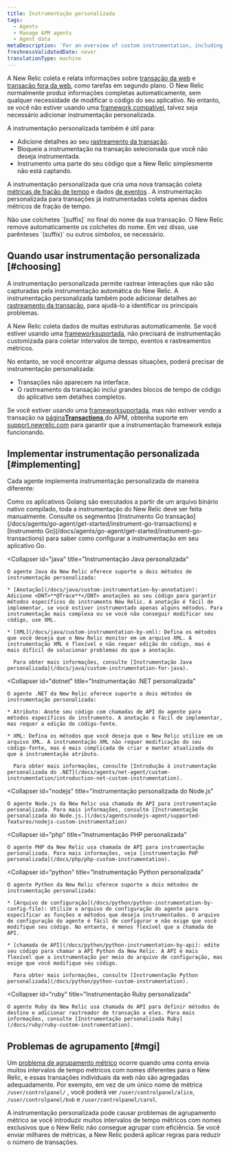 ```yaml
---
title: Instrumentação personalizada
tags:
  - Agents
  - Manage APM agents
  - Agent data
metaDescription: 'For an overview of custom instrumentation, including examples, best practices, and a quick reference by New Relic agent, start here.'
freshnessValidatedDate: never
translationType: machine
---
```


A New Relic coleta e relata informações sobre [transação da web](/docs/apm/transactions/intro-transactions/transactions-new-relic-apm) e [transação fora da web](/docs/apm/transactions/intro-transactions/monitor-background-processes-other-non-web-transactions), como tarefas em segundo plano. O New Relic normalmente produz informações completas automaticamente, sem qualquer necessidade de modificar o código do seu aplicativo. No entanto, se você não estiver usando uma [framework compatível](/docs/agents/manage-apm-agents/installation/compatibility-requirements), talvez seja necessário adicionar instrumentação personalizada.

A instrumentação personalizada também é útil para:

* Adicione detalhes ao seu [rastreamento da transação](/docs/apm/transactions/transaction-traces/introduction-transaction-traces#find-view).
* Bloqueie a instrumentação na transação selecionada que você não deseja instrumentada.
* Instrumento uma parte do seu código que a New Relic simplesmente não está captando.

A instrumentação personalizada que cria uma nova transação coleta [métricas de fração de tempo](/docs/data-analysis/metrics/analyze-your-metrics/data-collection-metric-timeslice-event-data#timeslice-data) e dados [de eventos](/docs/data-analysis/metrics/analyze-your-metrics/data-collection-metric-timeslice-event-data#event-data) . A instrumentação personalizada para transações já instrumentadas coleta apenas dados métricos de fração de tempo.

<Callout variant="important">
  Não use colchetes `[suffix]` no final do nome da sua transação. O New Relic remove automaticamente os colchetes do nome. Em vez disso, use parênteses `(suffix)` ou outros símbolos, se necessário.
</Callout>

## Quando usar instrumentação personalizada [#choosing]

A instrumentação personalizada permite rastrear interações que não são capturadas pela instrumentação automática do New Relic. A instrumentação personalizada também pode adicionar detalhes ao [rastreamento da transação](/docs/traces/transaction-traces), para ajudá-lo a identificar os principais problemas.

A New Relic coleta dados de muitas estruturas automaticamente. Se você estiver usando uma [frameworksuportada](/docs/agents/manage-apm-agents/installation/compatibility-requirements), não precisará de instrumentação customizada para coletar intervalos de tempo, eventos e rastreamentos métricos.

No entanto, se você encontrar alguma dessas situações, poderá precisar de instrumentação personalizada:

* Transações não aparecem na interface.
* O rastreamento da transação inclui grandes blocos de tempo de código do aplicativo sem detalhes completos.

Se você estiver usando uma [frameworksuportada](/docs/agents/manage-apm-agents/installation/compatibility-requirements), mas não estiver vendo a transação na [página<DNT>**Transactions**</DNT> ](/docs/applications-menu/transactions-dashboard)do APM, obtenha suporte em [support.newrelic.com](https://support.newrelic.com) para garantir que a instrumentação framework esteja funcionando.

## Implementar instrumentação personalizada [#implementing]

Cada agente implementa instrumentação personalizada de maneira diferente:

<CollapserGroup>
  <Collapser
    id="go"
    title="Instrumentação personalizada de Go"
  >
    Como os aplicativos Golang são executados a partir de um arquivo binário nativo compilado, toda a instrumentação do New Relic deve ser feita manualmente. Consulte os segmentos [Instrumento Go transação](/docs/agents/go-agent/get-started/instrument-go-transactions) e [Instrumento Go](/docs/agents/go-agent/get-started/instrument-go-transactions) para saber como configurar a instrumentação em seu aplicativo Go.
  </Collapser>

  <Collapser
    id="java"
    title="Instrumentação Java personalizada"
  >
    O agente Java da New Relic oferece suporte a dois métodos de instrumentação personalizada:

    * [Anotação](/docs/java/custom-instrumentation-by-annotation): Adicione <DNT>**@Trace**</DNT> anotações ao seu código para garantir métodos específicos do instrumento New Relic. A anotação é fácil de implementar, se você estiver instrumentado apenas alguns métodos. Para instrumentação mais complexa ou se você não conseguir modificar seu código, use XML.

    * [XML](/docs/java/custom-instrumentation-by-xml): Defina os métodos que você deseja que o New Relic monitor em um arquivo XML. A instrumentação XML é flexível e não requer edição do código, mas é mais difícil de solucionar problemas do que a anotação.

      Para obter mais informações, consulte [Instrumentação Java personalizada](/docs/java/custom-instrumentation-for-java).
  </Collapser>

  <Collapser
    id="dotnet"
    title="Instrumentação .NET personalizada"
  >
    O agente .NET da New Relic oferece suporte a dois métodos de instrumentação personalizada:

    * Atributo: Anote seu código com chamadas de API do agente para métodos específicos do instrumento. A anotação é fácil de implementar, mas requer a edição do código-fonte.

    * XML: Defina os métodos que você deseja que o New Relic utilize em um arquivo XML. A instrumentação XML não requer modificação do seu código-fonte, mas é mais complicada de criar e manter atualizada do que a instrumentação atributo.

      Para obter mais informações, consulte [Introdução à instrumentação personalizada do .NET](/docs/agents/net-agent/custom-instrumentation/introduction-net-custom-instrumentation).
  </Collapser>

  <Collapser
    id="nodejs"
    title="Instrumentação personalizada do Node.js"
  >
    O agente Node.js da New Relic usa chamada de API para instrumentação personalizada. Para mais informações, consulte [Instrumentação personalizada do Node.js.](/docs/agents/nodejs-agent/supported-features/nodejs-custom-instrumentation)
  </Collapser>

  <Collapser
    id="php"
    title="Instrumentação PHP personalizada"
  >
    O agente PHP da New Relic usa chamada de API para instrumentação personalizada. Para mais informações, veja [instrumentação PHP personalizada](/docs/php/php-custom-instrumentation).
  </Collapser>

  <Collapser
    id="python"
    title="Instrumentação Python personalizada"
  >
    O agente Python da New Relic oferece suporte a dois métodos de instrumentação personalizada:

    * [Arquivo de configuração](/docs/python/python-instrumentation-by-config-file): Utilize o arquivo de configuração do agente para especificar as funções e métodos que deseja instrumentados. O arquivo de configuração do agente é fácil de configurar e não exige que você modifique seu código. No entanto, é menos flexível que a chamada de API.

    * [chamada de API](/docs/python/python-instrumentation-by-api): edite seu código para chamar a API Python da New Relic. A API é mais flexível que a instrumentação por meio do arquivo de configuração, mas exige que você modifique seu código.

      Para obter mais informações, consulte [Instrumentação Python personalizada](/docs/python/python-custom-instrumentation).
  </Collapser>

  <Collapser
    id="ruby"
    title="Instrumentação Ruby personalizada"
  >
    O agente Ruby da New Relic usa chamada de API para definir métodos de destino e adicionar rastreador de transação a eles. Para mais informações, consulte [Instrumentação personalizada Ruby](/docs/ruby/ruby-custom-instrumentation).
  </Collapser>
</CollapserGroup>

## Problemas de agrupamento [#mgi]

Um [problema de agrupamento métrico](/docs/agents/manage-apm-agents/troubleshooting/metric-grouping-issues) ocorre quando uma conta envia muitos intervalos de tempo métricos com nomes diferentes para o New Relic, e essas transações individuais da web não são agregadas adequadamente. Por exemplo, em vez de um único nome de métrica `/user/controlpanel/` , você poderá ver `/user/controlpanel/alice`, `/user/controlpanel/bob` e `/user/controlpanel/carol`.

A instrumentação personalizada pode causar problemas de agrupamento métrico se você introduzir muitos intervalos de tempo métricos com nomes exclusivos que o New Relic não consegue agrupar com eficiência. Se você enviar milhares de métricas, a New Relic poderá aplicar regras para reduzir o número de transações.

